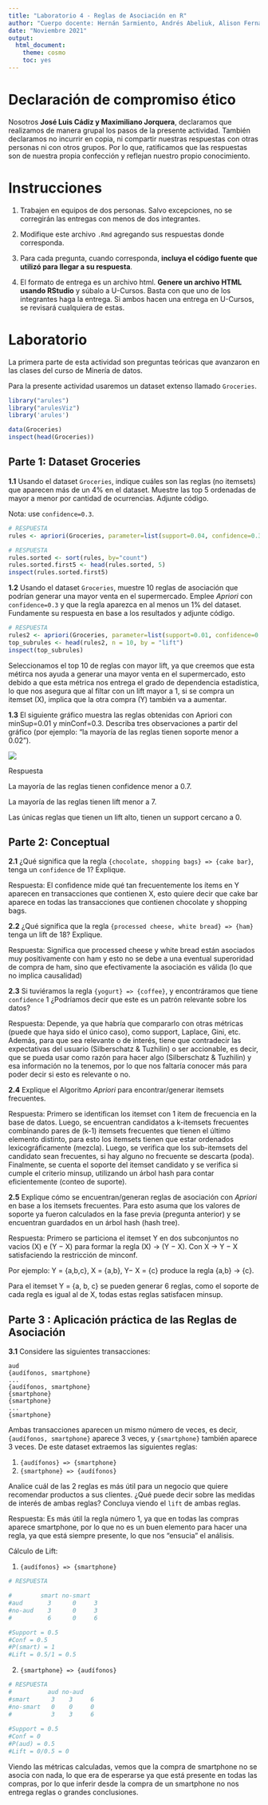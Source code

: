 ```yaml
---
title: "Laboratorio 4 - Reglas de Asociación en R"
author: "Cuerpo docente: Hernán Sarmiento, Andrés Abeliuk, Alison Fernandez, Cinthia Sánchez, Johnny Godoy, Gabriel Ramos, Cristian Llull y Matías Rojas"
date: "Noviembre 2021"
output: 
  html_document: 
    theme: cosmo
    toc: yes
---
```


# Declaración de compromiso ético

Nosotros **José Luis Cádiz y Maximiliano Jorquera**, declaramos que realizamos de manera grupal los pasos de la presente actividad. También declaramos no incurrir en copia, ni compartir nuestras respuestas con otras personas ni con otros grupos. Por lo que, ratificamos que las respuestas son de nuestra propia confección y reflejan nuestro propio conocimiento.

# Instrucciones

1. Trabajen en equipos de dos personas. Salvo excepciones, no se corregirán las entregas con menos de dos integrantes.

2. Modifique este archivo `.Rmd` agregando sus respuestas donde corresponda.

3. Para cada pregunta, cuando corresponda, **incluya el código fuente que utilizó para llegar a su respuesta**.

4. El formato de entrega es un archivo html. **Genere un archivo HTML usando RStudio** y súbalo a U-Cursos.
   Basta con que uno de los integrantes haga la entrega. Si ambos hacen una entrega en U-Cursos, se revisará cualquiera de estas.


# Laboratorio

La primera parte de esta actividad son preguntas teóricas que avanzaron en las clases del curso de Minería de datos.

Para la presente actividad usaremos un dataset extenso llamado `Groceries`. 

```r
library("arules")
library("arulesViz")
library('arules')

data(Groceries)
inspect(head(Groceries))
```

## Parte 1: Dataset Groceries

**1.1** Usando el dataset `Groceries`, indique cuáles son las reglas (no itemsets) que aparecen más de un 4% en el dataset. Muestre las top 5 ordenadas de mayor a menor por cantidad de ocurrencias. Adjunte código. 

Nota: use `confidence=0.3`.

```r
# RESPUESTA
rules <- apriori(Groceries, parameter=list(support=0.04, confidence=0.3))
```

```r
# RESPUESTA
rules.sorted <- sort(rules, by="count")
rules.sorted.first5 <- head(rules.sorted, 5)
inspect(rules.sorted.first5)
```

**1.2** Usando el dataset `Groceries`, muestre 10 reglas de asociación que podrían generar una mayor venta en el supermercado. Emplee *Apriori* con `confidence=0.3` y que la regla aparezca en al menos un 1% del dataset. Fundamente su respuesta en base a los resultados y adjunte código. 

```r
# RESPUESTA
rules2 <- apriori(Groceries, parameter=list(support=0.01, confidence=0.3))
top_subrules <- head(rules2, n = 10, by = "lift")
inspect(top_subrules)
```
Seleccionamos el top 10 de reglas con mayor lift, ya que creemos que esta métirca nos ayuda a generar una mayor venta en el supermercado, esto debido a que esta métrica nos entrega el grado de dependencia estadística, lo que nos asegura que al filtar con un lift mayor a 1, si se compra un itemset (X), implica que la otra compra (Y) también va a aumentar.

**1.3** El siguiente gráfico muestra las reglas obtenidas con Apriori con minSup=0.01 y minConf=0.3. Describa tres observaciones a partir del gráfico (por ejemplo: "la mayoría de las reglas tienen soporte menor a 0.02").

![](https://users.dcc.uchile.cl/~mquezada/cursos/cc5206/scatter_groceries.png)


Respuesta

La mayoría de las reglas tienen confidence menor a 0.7.

La mayoría de las reglas tienen lift menor a 7.

Las únicas reglas que tienen un lift alto, tienen un support cercano a 0.


## Parte 2: Conceptual

**2.1** ¿Qué significa que la regla `{chocolate, shopping bags} => {cake bar}`, tenga un `confidence` de $1$? Explique. 

Respuesta: El confidence mide qué tan frecuentemente los ítems en Y aparecen en transacciones que contienen X, esto quiere decir que cake bar aparece en todas las transacciones que contienen chocolate y shopping bags.

**2.2** ¿Qué significa que la regla `{processed cheese, white bread} => {ham} ` tenga un lift de $18$? Explique. 

Respuesta: Significa que processed cheese y white bread están asociados muy positivamente con ham y esto no se debe a una eventual superoridad de compra de ham, sino que efectivamente la asociación es válida (lo que no implica causalidad)

**2.3** Si tuviéramos la regla `{yogurt} => {coffee}`, y encontráramos que tiene `confidence` $1$ ¿Podríamos decir que este es un patrón relevante sobre los datos?

Respuesta: Depende, ya que habría que compararlo con otras métricas (puede que haya sido el único caso), como support, Laplace, Gini, etc. Además, para que sea relevante o de interés, tiene que contradecir las expectativas del usuario (Silberschatz & Tuzhilin) o ser accionable, es decir, que se pueda usar como razón para hacer algo (Silberschatz & Tuzhilin) y esa información no la tenemos, por lo que nos faltaría conocer más para poder decir si esto es relevante o no.


**2.4** Explique el Algoritmo *Apriori* para encontrar/generar itemsets frecuentes.

Respuesta: Primero se identifican los itemset con 1 item de frecuencia en la base de datos. Luego, se encuentran candidatos a k-itemsets frecuentes combinando pares de (k-1) itemsets frecuentes que tienen el último elemento distinto, para esto los itemsets tienen que estar ordenados lexicográficamente (mezcla). Luego, se verifica que los sub-itemsets del candidato sean frecuentes, si hay alguno no frecuente se descarta (poda). Finalmente, se cuenta el soporte del itemset candidato y se verifica si cumple el criterio minsup, utilizando un árbol hash para contar eficientemente (conteo de suporte). 

**2.5** Explique cómo se encuentran/generan reglas de asociación con *Apriori* en base a los itemsets frecuentes. Para esto asuma que los valores de soporte ya fueron calculados en la fase previa (pregunta anterior) y se encuentran guardados en un árbol hash (hash tree).

Respuesta: Primero se particiona el itemset Y en dos subconjuntos no vacios (X) e (Y − X) para formar la regla (X) → (Y − X). Con X → Y − X satisfaciendo la restricción de minconf. 

Por ejemplo: Y = {a,b,c}, X = {a,b}, Y− X = {c} produce la regla {a,b} → {c}.

Para el itemset Y = {a, b, c} se pueden generar 6 reglas, como el soporte de cada regla es igual al de X, todas estas reglas satisfacen minsup.


## Parte 3 : Aplicación práctica de las Reglas de Asociación

**3.1** Considere las siguientes transacciones:
```
{audífonos, smartphone}
{audífonos, smartphone}
...
{audífonos, smartphone}
{smartphone}
{smartphone}
...
{smartphone}
```
Ambas transacciones aparecen un mismo número de veces, es decir, `{audífonos, smartphone}` aparece 3 veces, y `{smartphone}` también aparece 3 veces. De este dataset extraemos las siguientes reglas:

1. `{audífonos} => {smartphone}`
2. `{smartphone} => {audífonos}`

Analice cuál de las 2 reglas es más útil para un negocio que quiere recomendar productos a sus clientes. ¿Qué puede decir sobre las medidas de interés de ambas reglas? Concluya viendo el `lift` de ambas reglas.

Respuesta: Es más útil la regla número 1, ya que en todas las compras aparece smartphone, por lo que no es un buen elemento para hacer una regla, ya que está siempre presente, lo que nos "ensucia" el análisis.

Cálculo de Lift:

1. `{audífonos} => {smartphone}`

```r
# RESPUESTA

#        smart no-smart
#aud       3      0     3
#no-aud    3      0     3
#          6      0     6

#Support = 0.5
#Conf = 0.5
#P(smart) = 1
#Lift = 0.5/1 = 0.5
```

2. `{smartphone} => {audífonos}`

```r
# RESPUESTA
#          aud no-aud
#smart      3    3     6
#no-smart   0    0     0
#           3    3     6
           
#Support = 0.5
#Conf = 0 
#P(aud) = 0.5 
#Lift = 0/0.5 = 0
```

Viendo las métricas calculadas, vemos que la compra de smartphone no se asocia con nada, lo que era de esperarse ya que está presente en todas las compras, por lo que inferir desde la compra de un smartphone no nos entrega reglas o grandes conclusiones.